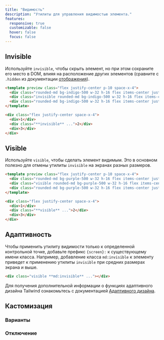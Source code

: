 ```yaml
---
title: "Видимость"
description: "Утилиты для управления видимостью элемента."
features:
  responsive: true
  customizable: false
  hover: false
  focus: false
---
```




## Invisible

Используйте `invisible`, чтобы скрыть элемент, но при этом сохраните его место в DOM, влияя на расположение других элементов (сравните с `.hidden` из документации [отображения](/docs/display#hidden)).

```html indigo
<template preview class="flex justify-center p-10 space-x-4">
  <div class="rounded-md bg-indigo-500 w-32 h-16 flex items-center justify-center text-white text-3xl font-extrabold">1</div>
  <div class="invisible rounded-md bg-indigo-500 w-32 h-16 flex items-center justify-center text-white text-3xl font-extrabold">2</div>
  <div class="rounded-md bg-indigo-500 w-32 h-16 flex items-center justify-center text-white text-3xl font-extrabold">3</div>
</template>

<div class="flex justify-center space-x-4">
  <div>1</div>
  <div class="**invisible** ...">2</div>
  <div>3</div>
</div>
```

## Visible

Используйте `visible`, чтобы сделать элемент видимым. Это в основном полезно для отмены утилиты `invisible` на экранах разных размеров.

```html purple
<template preview class="flex justify-center p-10 space-x-4">
  <div class="rounded-md bg-purple-500 w-32 h-16 flex items-center justify-center text-white text-3xl font-extrabold">1</div>
  <div class="visible rounded-md bg-purple-500 w-32 h-16 flex items-center justify-center text-white text-3xl font-extrabold">2</div>
  <div class="rounded-md bg-purple-500 w-32 h-16 flex items-center justify-center text-white text-3xl font-extrabold">3</div>
</template>

<div class="flex justify-center space-x-4">
  <div>1</div>
  <div class="**visible** ...">2</div>
  <div>3</div>
</div>
```

## Адаптивность

Чтобы применить утилиту видимости только к определенной контрольной точке, добавьте префикс `{screen}:` к существующему имени класса. Например, добавление класса `md:invisible` к элементу приведет к применению утилиты `invisible` при средних размерах экрана и выше.

```html
<div class="visible **md:invisible** ..."></div>
```

Для получения дополнительной информации о функциях адаптивного дизайна Tailwind ознакомьтесь с документацией [Адаптивного дизайна](/docs/responsive-design).

## Кастомизация

### Варианты

<Variants plugin="visibility" />

### Отключение

<Disabling plugin="visibility" />
